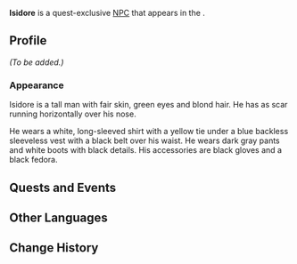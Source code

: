 {{Meta
<!-- Remove this template after adding the missing info -->
|missing_NPC_profile  = yes
<!--
|missing_NPC_idle     = yes
|missing_NPC_dialogue = yes
-->
}}
{{Character Infobox
|type             = Quest NPC
|image            = NPC Isidore.png
|realname         = <!-- Optional, if different from in-game name -->
|deceased         = <!-- Past (for deceased prior to events of the game) or free response -->
|region           = Fontaine
|location         = Natlan
|affiliation      = 
|title            = 

|ancestry         = <!-- Clan/family -->
|father           = 
|mother           = 
|spouse           = 
|sibling          = 
|child            = 
|relative         = 

|voiceEN          = 
|voiceCN          = 
|voiceJP          = 
|voiceKR          = 
}}
'''Isidore''' is a quest-exclusive [[NPC]] that appears in the {{Quest|The Night Before the Trial}}.
<!--
==Location==
{{subst:#tag:gallery|
NPC Location {{subst:#titleparts:{{subst:PAGENAME}}}}.png{{subst:!}}{{subst:#titleparts:{{subst:PAGENAME}}}}'s location
NPC Location {{subst:#titleparts:{{subst:PAGENAME}}}} Context.png{{subst:!}}Additional context
}}
-->
==Profile==
<!--Detailed story/lore information goes here.-->
''(To be added.)''

===Appearance===
<!--Keep appearance section short and concise. Limit to 2 paragraphs with 3-4 sentences each.-->
Isidore is a tall man with fair skin, green eyes and blond hair. He has as scar running horizontally over his nose.

He wears a white, long-sleeved shirt with a yellow tie under a blue backless sleeveless vest with a black belt over his waist. He wears dark gray pants and white boots with black details. His accessories are black gloves and a black fedora.

==Quests and Events==
{{Quests and Events}}
<!--
==Idle Quotes==
{{Dialogue Start}}
:{{DIcon|Idle}} {{Tx}}
::{{A|VO {{subst:#titleparts:{{subst:PAGENAME}}}} 01.ogg}} "{{Tx}}"
{{Dialogue End}}

==Dialogue==
{{Dialogue Start}}
:'''{{subst:#titleparts:{{subst:PAGENAME}}}}:''' 
:{{DIcon}}
{{Dialogue End}}

==Event Dialogue==
===Event Name===
{{Dialogue Start}}
:'''{{subst:#titleparts:{{subst:PAGENAME}}}}:'''
{{Dialogue End}}
-->
==Other Languages==
{{Other Languages|default_hidden=1
|en      = Isidore
|zhs     = 伊西多尔
|zhs_rm  = Yīxīduō'ěr
|zht     = 伊西多爾
|zht_rm  = Yīxīduō'ěr
|ja      = イシドル
|ja_rm   = Ishidoru
|ko      = 이시도르
|es      = Isidoro
|fr      = Isidore
|ru      = Исидор
|th      = Isidore
|vi      = Isidore
|de      = Isidore
|id      = Isidore
|pt      = Isidore
|tr      = Isidore
|it      = Isidore
}}

==Change History==
{{Change History|5.2}}
<!--
==References==
{{Reflist}}
-->
